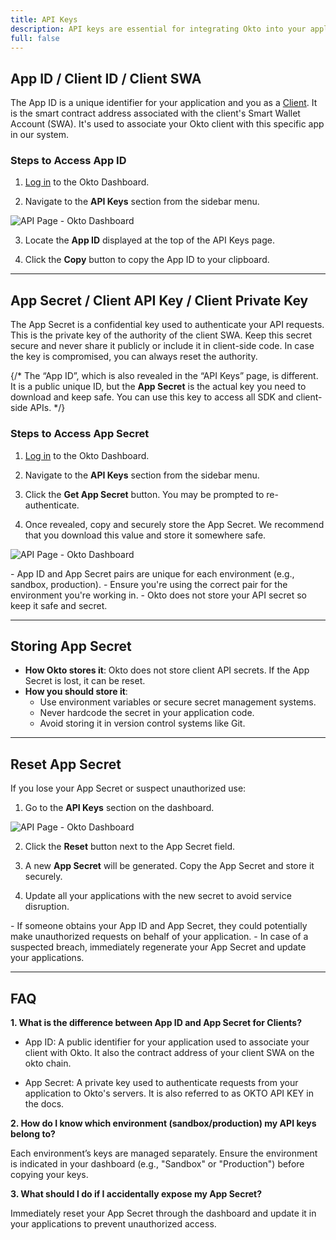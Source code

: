 ```yaml
---
title: API Keys
description: API keys are essential for integrating Okto into your application. They authenticate your requests and associate them with your Okto Dashboard account. This guide will help you locate, generate, and manage your API keys safely.
full: false
---
```



## App ID / Client ID / Client SWA

The App ID is a unique identifier for your application and you as a [Client](/docs/okto-layer/okto-client-user). It is the smart contract address associated with the client's Smart Wallet Account (SWA). It's used to associate your Okto client with this specific app in our system. 

### Steps to Access App ID

1. [Log in](https://dashboard.okto.tech/login) to the Okto Dashboard.

2. Navigate to the **API Keys** section from the sidebar menu.

![API Page - Okto Dashboard](/images/dashboard-img-v2/dashboard-api-screen-v2.png)

3. Locate the **App ID** displayed at the top of the API Keys page.

4. Click the **Copy** button to copy the App ID to your clipboard.

---

## App Secret / Client API Key / Client Private Key

The App Secret is a confidential key used to authenticate your API requests. This is the private key of the authority of the client SWA. Keep this secret secure and never share it publicly or include it in client-side code. In case the key is compromised, you can always reset the authority.

{/* <Callout title="Note">
The “App ID”, which is also revealed in the “API Keys” page, is different. It is a public unique ID, but the **App Secret** is the actual key you need to download and keep safe. You can use this key to access all SDK and client-side APIs.
</Callout> */}

### Steps to Access App Secret

1. [Log in](https://dashboard.okto.tech/login) to the Okto Dashboard.

2. Navigate to the **API Keys** section from the sidebar menu.

3. Click the **Get App Secret** button. You may be prompted to re-authenticate.

4. Once revealed, copy and securely store the App Secret. We recommend that you download this value and store it somewhere safe.

![API Page - Okto Dashboard](/images/dashboard-img-v2/dashboard-appsecret-screen-v2.png)

<Callout title="Note">
- App ID and App Secret pairs are unique for each environment (e.g., sandbox, production).  
- Ensure you're using the correct pair for the environment you're working in.  
- Okto does not store your API secret so keep it safe and secret.
</Callout>

---

## Storing App Secret

* **How Okto stores it**: Okto does not store client API secrets. If the App Secret is lost, it can be reset.
* **How you should store it**:  
  * Use environment variables or secure secret management systems.  
  * Never hardcode the secret in your application code.  
  * Avoid storing it in version control systems like Git.

---

## Reset App Secret

If you lose your App Secret or suspect unauthorized use:

1. Go to the **API Keys** section on the dashboard.

![API Page - Okto Dashboard](/images/dashboard-img-v2/dashboard-appsecret-screen-v2.png)

2. Click the **Reset** button next to the App Secret field.

3. A new **App Secret** will be generated. Copy the App Secret and store it securely.

4. Update all your applications with the new secret to avoid service disruption.

<Callout title="Note">
  - If someone obtains your App ID and App Secret, they could potentially make unauthorized requests on behalf of your application.  
  - In case of a suspected breach, immediately regenerate your App Secret and update your applications.
</Callout>

---

## FAQ

**1. What is the difference between App ID and App Secret for Clients?**

- App ID: A public identifier for your application used to associate your client with Okto. It also the contract address of your client SWA on the okto chain.

- App Secret: A private key used to authenticate requests from your application to Okto's servers. It is also referred to as OKTO API KEY in the docs.

**2. How do I know which environment (sandbox/production) my API keys belong to?**

Each environment’s keys are managed separately. Ensure the environment is indicated in your dashboard (e.g., "Sandbox" or "Production") before copying your keys.

**3. What should I do if I accidentally expose my App Secret?**

Immediately reset your App Secret through the dashboard and update it in your applications to prevent unauthorized access.
